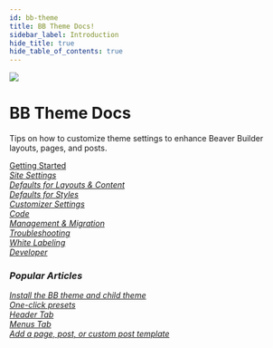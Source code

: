 ```yaml
---
id: bb-theme
title: BB Theme Docs!
sidebar_label: Introduction
hide_title: true
hide_table_of_contents: true
---
```


<img className="index-hero" src="/img/index-bb-theme--hero.jpg" />

<div className="markdown">
  <h1 className="category-index-title">BB Theme Docs</h1>
</div>

<p className="lead">Tips on how to customize theme settings to enhance Beaver Builder layouts, pages, and posts.</p>

<div className="row">
  <div className="col col--6">
    <a className="jump-to" href="/next/bb-theme/getting-started" aria-label="Getting Started">
     <div className="jump-to--main">
       Getting Started
     </div>
     <div className="jump-to--icon">
       <i className="fas fa-chevron-right" />
     </div>
    </a>
    <a className="jump-to" href="/next/bb-theme/site-settings" aria-label="Site Settings">
     <div className="jump-to--main">
       Site Settings
     </div>
     <div className="jump-to--icon">
       <i className="fas fa-chevron-right" />
     </div>
    </a>
    <a className="jump-to" href="/next/bb-theme/defaults-for-layouts-content" aria-label="Defaults for Layouts & Content">
     <div className="jump-to--main">
       Defaults for Layouts & Content
     </div>
     <div className="jump-to--icon">
       <i className="fas fa-chevron-right" />
     </div>
    </a>
    <a className="jump-to" href="/next/bb-theme/defaults-for-styles" aria-label="Defaults for Styles">
     <div className="jump-to--main">
       Defaults for Styles
     </div>
     <div className="jump-to--icon">
       <i className="fas fa-chevron-right" />
     </div>
    </a>
    <a className="jump-to" href="/next/bb-theme/customizer-settings" aria-label="Customizer Settings">
     <div className="jump-to--main">
       Customizer Settings
     </div>
     <div className="jump-to--icon">
       <i className="fas fa-chevron-right" />
     </div>
    </a>
  </div>
  <div className="col col--6">
    <a className="jump-to" href="/next/bb-theme/code" aria-label="Code">
     <div className="jump-to--main">
       Code
     </div>
     <div className="jump-to--icon">
       <i className="fas fa-chevron-right" />
     </div>
    </a>
    <a className="jump-to" href="/next/bb-theme/management-migration" aria-label="Management & Migration">
     <div className="jump-to--main">
       Management & Migration
     </div>
     <div className="jump-to--icon">
       <i className="fas fa-chevron-right" />
     </div>
    </a>
    <a className="jump-to" href="/next/bb-theme/troubleshooting" aria-label="Troubleshooting">
     <div className="jump-to--main">
       Troubleshooting
     </div>
     <div className="jump-to--icon">
       <i className="fas fa-chevron-right" />
     </div>
    </a>
    <a className="jump-to" href="/next/bb-theme/white-labeling" aria-label="White Labeling">
     <div className="jump-to--main">
       White Labeling
     </div>
     <div className="jump-to--icon">
       <i className="fas fa-chevron-right" />
     </div>
    </a>
    <a className="jump-to" href="/next/bb-theme/developer" aria-label="Developer">
     <div className="jump-to--main">
       Developer
     </div>
     <div className="jump-to--icon">
       <i className="fas fa-chevron-right" />
     </div>
    </a>
  </div>
</div>

<div className="row">
  <div className="col markdown">
    <h3>Popular Articles</h3>
    <a className="jump-to" href="/next/bb-theme/getting-started/install-the-bb-theme-and-child-theme" aria-label="Install the BB theme and child theme">
      <div className="jump-to--main">
        Install the BB theme and child theme
      </div>
      <div className="jump-to--icon">
        <i className="fas fa-chevron-right" />
      </div>
    </a>
    <a className="jump-to" href="/next/bb-theme/defaults-for-layouts-content/presets/preset-tips" aria-label="One-click presets">
      <div className="jump-to--main">
        One-click presets
      </div>
      <div className="jump-to--icon">
        <i className="fas fa-chevron-right" />
      </div>
    </a>
    <a className="jump-to" href="/next/bb-theme/customizer-settings/header" aria-label="Header Tab">
      <div className="jump-to--main">
        Header Tab
      </div>
      <div className="jump-to--icon">
        <i className="fas fa-chevron-right" />
      </div>
    </a>
    <a className="jump-to" href="/next/bb-theme/customizer-settings/menus" aria-label="Menus Tab">
      <div className="jump-to--main">
        Menus Tab
      </div>
      <div className="jump-to--icon">
        <i className="fas fa-chevron-right" />
      </div>
    </a>
    <a className="jump-to" href="/next/bb-theme/developer/add-a-page-post-or-custom-post-type-template" aria-label="Add a page, post, or custom post template">
      <div className="jump-to--main">
        Add a page, post, or custom post template
      </div>
      <div className="jump-to--icon">
        <i className="fas fa-chevron-right" />
      </div>
    </a>
  </div>
</div>
